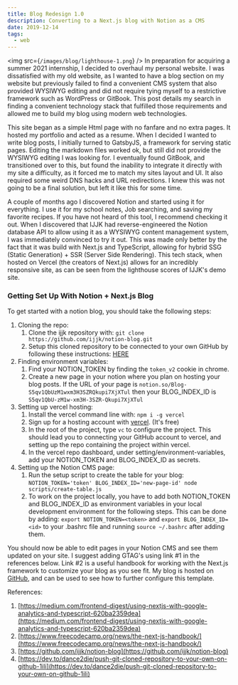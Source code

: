 ```yaml
---
title: Blog Redesign 1.0
description: Converting to a Next.js blog with Notion as a CMS
date: 2019-12-14
tags:
  - web
---
```

<img src={`/images/blog/lighthouse-1.png`} />
In preparation for acquiring a summer 2021 internship, I decided to overhaul my personal website.
I was dissatisfied with my old website, as I wanted to have a blog section on my website but previously failed to find a
convenient CMS system that also provided WYSIWYG editing and did not require tying myself to a restrictive framework such as WordPress or GitBook.
This post details my search in finding a convenient technology stack that fulfilled those requirements and allowed me to build my blog using modern web technologies.

This site began as a simple Html page with no fanfare and no extra pages. It hosted my portfolio and acted as a resume.
When I decided I wanted to write blog posts, I initially turned to GatsbyJS, a framework for serving static pages.
Editing the markdown files worked ok, but still did not provide the WYSIWYG editing I was looking for.
I eventually found GitBook, and transitioned over to this, but found the inability to integrate it directly with my site a difficulty, as it forced me to match my
sites layout and UI. It also required some weird DNS hacks and URL redirections.
I knew this was not going to be a final solution, but left it like this for some time.

A couple of months ago I discovered Notion and started using it for everything. I use it for my school notes, Job searching, and saving my favorite recipes.
If you have not heard of this tool, I recommend checking it out.
When I discovered that IJJK had reverse-engineered the Notion database API to allow using it as a WYSIWYG content management system, I was immediately convinced to try it out.
This was made only better by the fact that it was build with Next.js and TypeScript, allowing for hybrid SSG (Static Generation) + SSR (Server Side Rendering).
This tech stack, when hosted on Vercel (the creators of Next.js) allows for an incredibly responsive site, as can be seen from the lighthouse scores of IJJK's demo site.

### Getting Set Up With Notion + Next.js Blog

To get started with a notion blog, you should take the following steps:

1. Cloning the repo:
    1. Clone the ijjk repository with: `git clone https://github.com/ijjk/notion-blog.git`
    2. Setup this cloned repository to be connected to your own GitHub by following these instructions: [HERE](https://dev.to/dance2die/push-git-cloned-repository-to-your-own-on-github-1ili)
2. Finding environment variables:
    1. Find your NOTION_TOKEN by finding the `token_v2` cookie in chrome.
    2. Create a new page in your notion where you plan on hosting your blog posts. If the URL of your page is `notion.so/Blog-S5qv1QbUzM1wxm3H3SZRQkupi7XjXTul` then your BLOG_INDEX_ID is `S5qv1QbU-zM1w-xm3H-3SZR-Qkupi7XjXTul`
3. Setting up vercel hosting:
    1. Install the vercel command line with: `npm i -g vercel`
    2. Sign up for a hosting account with [vercel](https://vercel.com/). (It's free)
    3. In the root of the project, type `vc` to configure the project. This should lead you to connecting your GitHub account to vercel, and setting up the repo containing the project within vercel.
    4. In the vercel repo dashboard, under setting/environment-variables, add your NOTION_TOKEN and BLOG_INDEX_ID as secrets.
4. Setting up the Notion CMS page:
    1. Run the setup script to create the table for your blog: `NOTION_TOKEN='token' BLOG_INDEX_ID='new-page-id' node scripts/create-table.js`
    2. To work on the project locally, you have to add both NOTION_TOKEN and BLOG_INDEX_ID as environment variables in your local development environment for the following steps. This can be done by adding: `export NOTION_TOKEN=<token>` and `export BLOG_INDEX_ID=<id>` to your .bashrc file and running `source ~/.bashrc` after adding them.

You should now be able to edit pages in your Notion CMS and see them updated on your site. I suggest adding GTAG's using link #1 in the references below. Link #2 is a useful handbook for working with the Next.js framework to customize your blog as you see fit. My blog is hosted on [GitHub](https://github.com/KonradStanski/KonradStaniszewski.github.io), and can be used to see how to further configure this template.

References:

1. [https://medium.com/frontend-digest/using-nextjs-with-google-analytics-and-typescript-620ba2359dea](https://medium.com/frontend-digest/using-nextjs-with-google-analytics-and-typescript-620ba2359dea)
2. [https://www.freecodecamp.org/news/the-next-js-handbook/](https://www.freecodecamp.org/news/the-next-js-handbook/)
3. [https://github.com/ijjk/notion-blog](https://github.com/ijjk/notion-blog)
4. [https://dev.to/dance2die/push-git-cloned-repository-to-your-own-on-github-1ili](https://dev.to/dance2die/push-git-cloned-repository-to-your-own-on-github-1ili)
